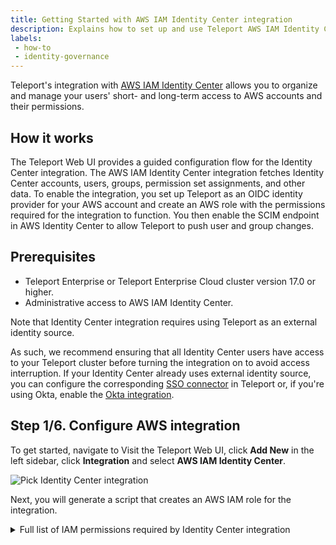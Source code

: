 ```yaml
---
title: Getting Started with AWS IAM Identity Center integration
description: Explains how to set up and use Teleport AWS IAM Identity Center integration.
labels:
 - how-to
 - identity-governance
---
```


Teleport's integration with [AWS IAM Identity Center](https://aws.amazon.com/iam/identity-center/)
allows you to organize and manage your users' short- and long-term access to AWS
accounts and their permissions.

## How it works

The Teleport Web UI provides a guided configuration flow for the Identity Center
integration. The AWS IAM Identity Center integration fetches Identity Center
accounts, users, groups, permission set assignments, and other data. To enable
the integration, you set up Teleport as an OIDC identity provider for your AWS
account and create an AWS role with the permissions required for the integration
to function. You then enable the SCIM endpoint in AWS Identity Center to allow
Teleport to push user and group changes.

## Prerequisites

- Teleport Enterprise or Teleport Enterprise Cloud cluster version 17.0 or higher.
- Administrative access to AWS IAM Identity Center.

Note that Identity Center integration requires using Teleport as an external
identity source.

As such, we recommend ensuring that all Identity Center users have access to
your Teleport cluster before turning the integration on to avoid access
interruption. If your Identity Center already uses external identity source,
you can configure the corresponding [SSO connector](../../../../zero-trust-access/sso/sso.mdx)
in Teleport or, if you're using Okta, enable the
[Okta integration](../../../../identity-governance/okta/okta.mdx).

## Step 1/6. Configure AWS integration

To get started, navigate to Visit the Teleport Web UI, click **Add New** in the left sidebar, 
click **Integration** and select **AWS IAM Identity Center**.

![Pick Identity Center integration](../../../../../img/identity-center/ic-pick-integration.png)

Next, you will generate a script that creates an AWS IAM role for the
integration.

<details>
<summary>Full list of IAM permissions required by Identity Center integration</summary>
```
// ListAccounts
organizations:ListAccounts
organizations:ListAccountsForParent

// ListGroupsAndMembers
identitystore:ListUsers
identitystore:ListGroups
identitystore:ListGroupMemberships

// ListPermissionSetsAndAssignments
sso:DescribeInstance
sso:DescribePermissionSet
sso:ListPermissionSets
sso:ListAccountAssignmentsForPrincipal
sso:ListPermissionSetsProvisionedToAccount

// CreateAndDeleteAccountAssignment
sso:CreateAccountAssignment
sso:DescribeAccountAssignmentCreationStatus
sso:DeleteAccountAssignment
sso:DescribeAccountAssignmentDeletionStatus
iam:AttachRolePolicy
iam:CreateRole
iam:GetRole
iam:ListAttachedRolePolicies
iam:ListRolePolicies

// AllowAccountAssignmentOnOwner
iam:GetSAMLProvider

// ListProvisionedRoles
iam:ListRoles
```
</details>

![Configure AWS integration](../../../../../img/identity-center/ic-step1.1.png)

Enter required information such as Identity Center region, ARN and integration
name, and execute the generated command in the Cloud Shell.

After the script has run, fill out the ARN for the role created by the script.

![Run script for AWS integration](../../../../../img/identity-center/ic-step1.2.png)

## Step 2/6. Preview AWS resources

On the next step, you are presented with the list of AWS accounts, groups, and
permission sets that Teleport was able to find in your Identity Center.

![Preview AWS resources](../../../../../img/identity-center/ic-step2.png)

Pick the default owners that should be assigned to the Access Lists in Teleport.
These resources will be imported into Teleport once the plugin is installed.

## Step 3/6. Configure identity source

<Admonition type="warning">
After this step, Teleport will become your Identity Center's identity provider.

To avoid access interruptions, we recommend making sure that all existing
Identity Center users have access to your Teleport cluster by, for example, using
the same [IdP](../../../../zero-trust-access/sso/sso.mdx) as your current Identity Center
external identity source.
</Admonition>

Follow the instructions to change your Identity Center's identity source to
Teleport.

![Configure identity source](../../../../../img/identity-center/ic-step3.png)

## Step 4/6. Enable SCIM

The final step is to enable the SCIM endpoint in your Identity Center to
allow Teleport to push user and group changes.

![Enable SCIM](../../../../../img/identity-center/ic-step4.png)

Make sure to test SCIM connection after enabling it.

## Step 5/6. Verify the integration

Navigate to the Access Lists view page in your cluster and make sure that all
your Identity Center groups have been imported.

<Admonition type="note">
It may take a few minutes for the initial sync to complete.
</Admonition>

![Access Lists view](../../../../../img/identity-center/ic-lists.png)

Imported Access Lists should show the same members as their corresponding
Identity Center groups.

## Step 6/6. Connect to AWS

Once the integration is up and running, you will see an application named
`aws-identity-center` among your resources:

![Connect to AWS SSO portal](../../../../../img/identity-center/ic-app.png)

Clicking the "Log In" button for this app takes you to your Identity Center
SSO start page which you can use to pick a role and connect to your AWS account
as usual.

## Usage scenarios

Let's take a look at some common usage scenarios enabled by the Identity Center
integration.

### Managing Account Assignments with Access Lists

Teleport creates an Access List for each group imported from the Identity Center
instance, with group members becoming Access List members. Default Access List 
owners are configured during the initial integration enrollment flow and can be
adjusted as necessary after the initial sync completes.

Each imported Access List is automatically assigned a role (or a set of roles)
that grant all members of that list access to all of the Account Assignments
assigned to the corresponding AWS Identity Center group during the integration
setup. 

These Teleport-generated roles each represent a single Account Assignment, and
are named using `<permission-set-name>-on-<account-name>-<account-id>` convention
(e.g. `AdministratorAccess-on-MyAccount-012345678`). 

<Admonition type="warning">
These roles are considered system roles, and any edits or updates to them will
be automatically reverted. 
</Admonition>

To give a user permission granted by an already-existing Identity Center synced
Access List, an owner can add that user as a member which makes Teleport to add
the user to its corresponding Identity Center group.

<Admonition type="warning">
Currently all existing Teleport users are synced to Identity Center. Label-based
user filtering will be supported in a later release.
</Admonition>

Removing a member from an Identity Center synced Access List removes them
from the corresponding Identity Center group effectively revoking privileges.

In addition to membership changes, Teleport propagates changes in Access List
grants back to Identity Center as well. For example, imagine an Access List with
the roles `AdminAccess-on-my-account` and `ReadOnlyAccess-on-my-account`. If the
Access List owner removes the `AdminAccess-on-my-account` role from the Access Lists,
that change will be propagated back to AWS and the corresponding Identity Center
group will have its assignments updated to remove the `AdminAccess` Permission 

### Just-in-time Access with Resource Access Requests

Teleport represents the imported AWS accounts as apps in the Teleport Resource
View, with the permission sets available for each account bundled up inside the
app. AWS accounts are treated the same as any other Teleport-managed resource, 
so users can see what AWS permission sets they are allowed to request just by
checking "Show requestable resources" in the resource view. 

Users can then choose the specific Account Assignments they want access to by 
selecting from the Permission Sets available to each AWS Account. Users
can mix Permission Sets from multiple AWS Accounts, and even include other 
Teleport-managed resources if necessary.

![Selecting Identity Center resources](../../../../../img/identity-center/ic-select-ps.png)

Once the used has selected their desired Account Assignments, the Access Request
submission and review process is the same as for any other Teleport-managed
resource. Assuming the Access Request is approved, Teleport will create the
appropriate AWS Account Assignments in Identity Center to grant the requested
access. These AWS Account Assignments will automatically be deleted when the
Access Request expires.

The user can access their temporary AWS Accounts and Roles from within Teleport
by assuming the Access Request roles. 

![Assumed Role granting Identity Center Account Assignments](../../../../../img/identity-center/ic-role-assumed.png)

<Admonition type="warning">
The AWS Account Assignments will exist for the lifetime of the Access Request,
regardless of when the user assumes the associated role(s).
</Admonition>

### Just-in-time access with role Access Requests

The Identity Center integration allows Teleport users to submit Access Requests for short-term privilege elevation.

When an Access Request for a role granting Identity Center privileges is
approved, Teleport creates an individual assignment for that user in the
Identity Center. The assignment is deleted when the Access Request expires.

### Long-term access with Access Requests

If a user requests access to Account Assignments that can also be granted via an
existing Access List, Teleport will offer the reviewer the option of *promoting*
the Access Request to long-term access.

![Promoting Access Request](../../../../../img/identity-center/ic-promote.png)

When an Access Request is promoted to long-term access, the requesting user is
added to the targeted Access List. This membership change is propagated to the
corresponding Identity Center group, and the user is then granted their requested
Account Assignments via group membership.

### Creating custom Identity Center roles

You can craft your own roles that bind Identity Center accounts to permission
sets, for example:

```yaml
kind: role
version: v7
metadata:
  name: aws-dev-access
spec:
  allow:
    account_assignments:
    - account: "<account_id>" # AWS identity center account ID
      # permission set ARN of AdministratorAccess
      permission_set: arn:aws:sso:::permissionSet/ssoins-1234/ps-5678
    - account: "<account_id>"
      # permission set ARN of ReadOnlyAccess
      permission_set: arn:aws:sso:::permissionSet/ssoins-1234/ps-8765 
```

These roles can be assigned to users and Access Lists or requested by users
using Access Requests flow described above.

## FAQ

### Which Access Lists are synced to Identity Center?

Teleport syncs all Access Lists that have AWS account and permission set rules
among their role grants to Identity Center.

### How does it work with nested Access Lists?

Identity Center does not support nested groups. As such, Teleport recursively 
flattens any [nested Access Lists](../../../../identity-governance/access-lists/nested-access-lists.mdx)
into a single Identity Center group containing all members reachable from the 
top-level Access List.

The flattened Identity Center group will be kept updated as members are added to
or removed from nested 

### How do I uninstall the integration?

<Admonition type="warning">
Before fully removing the integration, make sure to remember to change the
identity source in your Identity Center instance.
</Admonition>

Deleting the integration automatically removes all Teleport resources it used to manage its state, including:

- Teleport roles created for AWS Identity Center account assignments.
- Access Lists imported from AWS Identity Center groups.

However, user-created resources remain intact, including:

- Access Lists you created.
- Roles you manually configured for account assignments.

If an Access List grants permissions to a now-deleted integration role, or if a user
has a deleted role assigned directly, you must manually remove those references.

If you decide not to switch to Teleport, you can delete the Identity Center integration in two ways.

You can remove the integration by navigating to your cluster's Integrations
list and deleting both the integration named `AWS IAM Identity Center`. The AWS
OIDC integration that was created during the first enrollment step will be
automatically removed as well once the plugin is uninstalled.

To clean up AWS resources created for the integration, remove the Identity
Provider and its role from your AWS IAM console as well.

## Next steps

- Take a deeper dive into fundamental Teleport concepts used in Identity Center
  integration such as [RBAC](../../../../zero-trust-access/access-controls/guides/guides.mdx),
  [JIT Access Requests](../../../../identity-governance/access-requests/access-requests.mdx),
  [Access Lists](../../../../identity-governance/access-lists/access-lists.mdx) 
  and the [Teleport SAML IdP](../../../../identity-governance/idps/idps.mdx).
- Learn how to enable the [Okta integration](../../../../identity-governance/okta/okta.mdx)
  to sync apps, users and groups from Okta in conjunction with Identity Center
  integration.
